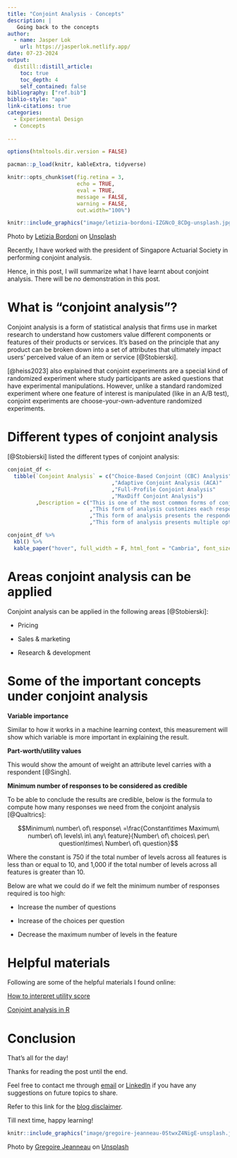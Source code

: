 ```yaml
---
title: "Conjoint Analysis - Concepts"
description: |
   Going back to the concepts
author:
  - name: Jasper Lok 
    url: https://jasperlok.netlify.app/
date: 07-23-2024
output:
  distill::distill_article:
    toc: true
    toc_depth: 4
    self_contained: false
bibliography: ["ref.bib"]
biblio-style: "apa"
link-citations: true
categories:
  - Experiemental Design
  - Concepts
  
---
```


```r
options(htmltools.dir.version = FALSE)

pacman::p_load(knitr, kableExtra, tidyverse)

knitr::opts_chunk$set(fig.retina = 3,                       
                      echo = TRUE,                       
                      eval = TRUE,                       
                      message = FALSE,                       
                      warning = FALSE,
                      out.width="100%")

```


```r
knitr::include_graphics("image/letizia-bordoni-IZGNcO_8CDg-unsplash.jpg")

```

Photo by <a href="https://unsplash.com/@letyi?utm_content=creditCopyText&utm_medium=referral&utm_source=unsplash">Letizia Bordoni</a> on <a href="https://unsplash.com/photos/woman-with-jacket-on-front-of-concrete-building-IZGNcO_8CDg?utm_content=creditCopyText&utm_medium=referral&utm_source=unsplash">Unsplash</a>
  
  
Recently, I have worked with the president of Singapore Actuarial Society in performing conjoint analysis.

Hence, in this post, I will summarize what I have learnt about conjoint analysis. There will be no demonstration in this post.



# What is "conjoint analysis"?

Conjoint analysis is a form of statistical analysis that firms use in market research to understand how customers value different components or features of their products or services. It’s based on the principle that any product can be broken down into a set of attributes that ultimately impact users’ perceived value of an item or service [@Stobierski].


[@heiss2023] also explained that conjoint experiments are a special kind of randomized experiment where study participants are asked questions that have experimental manipulations. However, unlike a standard randomized experiment where one feature of interest is manipulated (like in an A/B test), conjoint experiments are choose-your-own-adventure randomized experiments.




# Different types of conjoint analysis

[@Stobierski] listed the different types of conjoint analysis:

```r
conjoint_df <-
  tibble(`Conjoint Analysis` = c("Choice-Based Conjoint (CBC) Analysis"
                                 ,"Adaptive Conjoint Analysis (ACA)"
                                 ,"Full-Profile Conjoint Analysis"
                                 ,"MaxDiff Conjoint Analysis")
         ,Description = c("This is one of the most common forms of conjoint analysis and is used to identify how a respondent values combinations of features."
                          ,"This form of analysis customizes each respondent's survey experience based on their answers to early questions. It’s often leveraged in studies where several features or attributes are being evaluated to streamline the process and extract the most valuable insights from each respondent."
                          ,"This form of analysis presents the respondent with a series of full product descriptions and asks them to select the one they’d be most inclined to buy."
                          ,"This form of analysis presents multiple options to the respondent, which they’re asked to organize on a scale of “best” to “worst” (or “most likely to buy” to “least likely to buy”)."))

conjoint_df %>%
  kbl() %>%
  kable_paper("hover", full_width = F, html_font = "Cambria", font_size = 15)

```




# Areas conjoint analysis can be applied

Conjoint analysis can be applied in the following areas [@Stobierski]:

- Pricing

- Sales & marketing

- Research & development


# Some of the important concepts under conjoint analysis


**Variable importance**

Similar to how it works in a machine learning context, this measurement will show which variable is more important in explaining the result.

**Part-worth/utility values**

This would show the amount of weight an attribute level carries with a respondent [@Singh].


**Minimum number of responses to be considered as credible**

To be able to conclude the results are credible, below is the formula to compute how many responses we need from the conjoint analysis [@Qualtrics]:

$$Minimum\ number\ of\ response\ =\frac{Constant\times Maximum\ number\ of\ levels\ in\ any\ feature}{Number\ of\ choices\ per\ question\times\ Number\ of\ question}$$

Where the constant is 750 if the total number of levels across all features is less than or equal to 10, and 1,000 if the total number of levels across all features is greater than 10.

Below are what we could do if we felt the minimum number of responses required is too high:

- Increase the number of questions

- Increase of the choices per question

- Decrease the maximum number of levels in the feature


# Helpful materials

Following are some of the helpful materials I found online:

[How to interpret utility score](https://sawtoothsoftware.com/the-basics-of-interpreting-conjoint-utilities)

[Conjoint analysis in R](https://www.andrewheiss.com/blog/2023/07/25/conjoint-bayesian-frequentist-guide/)



# Conclusion

That's all for the day!

Thanks for reading the post until the end.

Feel free to contact me through [email](mailto:jasper.jh.lok@gmail.com) or [LinkedIn](https://www.linkedin.com/in/jasper-l-13426232/) if you have any suggestions on future topics to share.

Refer to this link for the [blog disclaimer](https://jasperlok.netlify.app/blog_disclaimer.html).

Till next time, happy learning!

```r
knitr::include_graphics("image/gregoire-jeanneau-0StwxZ4NigE-unsplash.jpg")

```

Photo by <a href="https://unsplash.com/@gregjeanneau?utm_content=creditCopyText&utm_medium=referral&utm_source=unsplash">Gregoire Jeanneau</a> on <a href="https://unsplash.com/photos/beige-and-green-concrete-spiral-stairs-beside-building-0StwxZ4NigE?utm_content=creditCopyText&utm_medium=referral&utm_source=unsplash">Unsplash</a>
  
  
  
  
  



